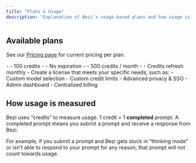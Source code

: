 ```yaml
---
title: "Plans & Usage"
description: "Explanation of Bezi’s usage-based plans and how usage is tracked"
---
```


## Available plans

See our [Pricing page](https://www.bezi.com/pricing) for current pricing per plan.

<CardGroup cols="3">
  <Card title="Trial">
    - - 100 credits
    - - No expiration
  </Card>
  <Card title="Paid">
    - - 500 credits / month
    - - Credits refresh monthly
  </Card>
  <Card title="Custom">
    - Create a license that meets your specific needs, such as:
    - Custom model selection
    - Custom credit limits
    - Advanced privacy & SSO
    - Admin dashboard
    - Centralized billing
  </Card>
</CardGroup>

## How usage is measured

Bezi uses “credits” to measure usage. 1 credit = 1 **completed** prompt. A completed prompt means you submit a prompt and receive a response from Bezi.

For example, if you submit a prompt and Bezi gets stuck in “thinking mode” or isn’t able to respond to your prompt for any reason, that prompt will not count towards usage.